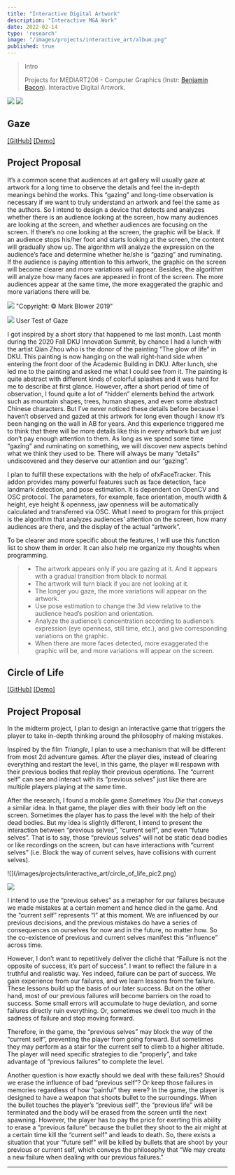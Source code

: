 ```yaml
---
title: "Interactive Digital Artwork"
description: "Interactive M&A Work"
date: 2022-02-14
type: 'research'
image: "/images/projects/interactive_art/album.png"
published: true
---
```


> Intro
> 
> Projects for MEDIART206 - Computer Graphics (Instr: [Benjamin Bacon](https://www.benjaminbacon.studio/)). Interactive Digital Artwork.

![](/images/projects/interactive_art/gaze.jpeg)
![](/images/projects/interactive_art/circle_of_life.jpeg)

## Gaze
[[GitHub]](https://github.com/junkaiman/Computer-Graphics-Projects/tree/main/Final%20Project) [[Demo]](https://youtu.be/MzhG0GVUouE)
## Project Proposal
It’s a common scene that audiences at art gallery will usually gaze at artwork for a long time to observe the details and feel the in-depth meanings behind the works. This “gazing” and long-time observation is necessary if we want to truly understand an artwork and feel the same as the authors. So I intend to design a device that detects and analyzes whether there is an audience looking at the screen, how many audiences are looking at the screen, and whether audiences are focusing on the screen. If there’s no one looking at the screen, the graphic will be black. If an audience stops his/her foot and starts looking at the screen, the content will gradually show up. The algorithm will analyze the expression on the audience’s face and determine whether he/she is “gazing” and ruminating. If the audience is paying attention to this artwork, the graphic on the screen will become clearer and more variations will appear. Besides, the algorithm will analyze how many faces are appeared in front of the screen. The more audiences appear at the same time, the more exaggerated the graphic and more variations there will be.


![](/images/projects/interactive_art/gaze_pic1.jpeg)
"Copyright: © Mark Blower 2019"

![](/images/projects/interactive_art/gaze_usertest.png)
User Test of Gaze

I got inspired by a short story that happened to me last month. Last month during the 2020 Fall DKU Innovation Summit, by chance I had a lunch with the artist Qian Zhou who is the donor of the painting “The glow of life” in DKU. This painting is now hanging on the wall right-hand side when entering the front door of the Academic Building in DKU. After lunch, she led me to the painting and asked me what I could see from it. The painting is quite abstract with different kinds of colorful splashes and it was hard for me to describe at first glance. However, after a short period of time of observation, I found quite a lot of “hidden” elements behind the artwork such as mountain shapes, trees, human shapes, and even some abstract Chinese characters. But I’ve never noticed these details before because I haven’t observed and gazed at this artwork for long even though I know it’s been hanging on the wall in AB for years. And this experience triggered me to think that there will be more details like this in every artwork but we just don’t pay enough attention to them. As long as we spend some time “gazing” and ruminating on something, we will discover new aspects behind what we think they used to be. There will always be many “details” undiscovered and they deserve our attention and our “gazing”.

I plan to fulfill these expectations with the help of ofxFaceTracker. This addon provides many powerful features such as face detection, face landmark detection, and pose estimation. It is dependent on OpenCV and OSC protocol. The parameters, for example, face orientation, mouth width & height, eye height & openness, jaw openness will be automatically calculated and transferred via OSC. What I need to program for this project is the algorithm that analyzes audiences’ attention on the screen, how many audiences are there, and the display of the actual “artwork”.

To be clearer and more specific about the features, I will use this function list to show them in order. It can also help me organize my thoughts when programming.

> * The artwork appears only if you are gazing at it. And it appears with a gradual transition from black to normal.
> * The artwork will turn black if you are not looking at it.
> * The longer you gaze, the more variations will appear on the artwork.
> * Use pose estimation to change the 3d view relative to the audience head’s position and orientation.
> * Analyze the audience’s concentration according to audience’s expression (eye openness, still time, etc.), and give corresponding variations on the graphic.
> * When there are more faces detected, more exaggerated the graphic will be, and more variations will appear on the screen.


## Circle of Life
[[GitHub]](https://github.com/junkaiman/Computer-Graphics-Projects/tree/main/Midterm%20Project) [[Demo]](https://youtu.be/nLg_ymbFi1s)

## Project Proposal
In the midterm project, I plan to design an interactive game that triggers the player to take in-depth thinking around the philosophy of making mistakes. 

Inspired by the film *Triangle*, I plan to use a mechanism that will be different from most 2d adventure games. After the player dies, instead of clearing everything and restart the level, in this game, the player will respawn with their previous bodies that replay their previous operations. The “current self” can see and interact with its “previous selves” just like there are multiple players playing at the same time. 

After the research, I found a mobile game *Sometimes You Die* that conveys a similar idea. In that game, the player dies with their body left on the screen. Sometimes the player has to pass the level with the help of their dead bodies. But my idea is slightly different, I intend to present the interaction between “previous selves”, “current self”, and even “future selves”. That is to say, those “previous selves” will not be static dead bodies or like recordings on the screen, but can have interactions with “current selves” (i.e. Block the way of current selves, have collisions with current selves). 

<div className="flex place-items-center">
![](/images/projects/interactive_art/circle_of_life_pic2.png)

![](/images/projects/interactive_art/circle_of_life_pic1.png)
</div>

I intend to use the “previous selves” as a metaphor for our failures because we made mistakes at a certain moment and hence died in the game. And the “current self” represents “I” at this moment. We are influenced by our previous decisions, and the previous mistakes do have a series of consequences on ourselves for now and in the future, no matter how. So the co-existence of previous and current selves manifest this “influence” across time. 

However, I don’t want to repetitively deliver the cliché that “Failure is not the opposite of success, it’s part of success”. I want to reflect the failure in a truthful and realistic way. Yes indeed, failure can be part of success. We gain experience from our failures, and we learn lessons from the failure. These lessons build up the basis of our later success. But on the other hand, most of our previous failures will become barriers on the road to success. Some small errors will accumulate to huge deviation, and some failures directly ruin everything. Or, sometimes we dwell too much in the sadness of failure and stop moving forward. 

Therefore, in the game, the “previous selves” may block the way of the “current self”, preventing the player from going forward. But sometimes they may perform as a stair for the current self to climb to a higher altitude. The player will need specific strategies to die “properly”, and take advantage of “previous failures” to complete the level.

Another question is how exactly should we deal with these failures? Should we erase the influence of bad “previous self”? Or keep those failures in memories regardless of how “painful” they were? In the game, the player is designed to have a weapon that shoots bullet to the surroundings. When the bullet touches the player’s “previous self”, the “previous life” will be terminated and the body will be erased from the screen until the next spawning. However, the player has to pay the price for exerting this ability to erase a “previous failure” because the bullet they shoot to the air might at a certain time kill the “current self” and leads to death. So, there exists a situation that your “future self” will be killed by bullets that are shoot by your previous or current self, which conveys the philosophy that “We may create a new failure when dealing with our previous failures.”

---
